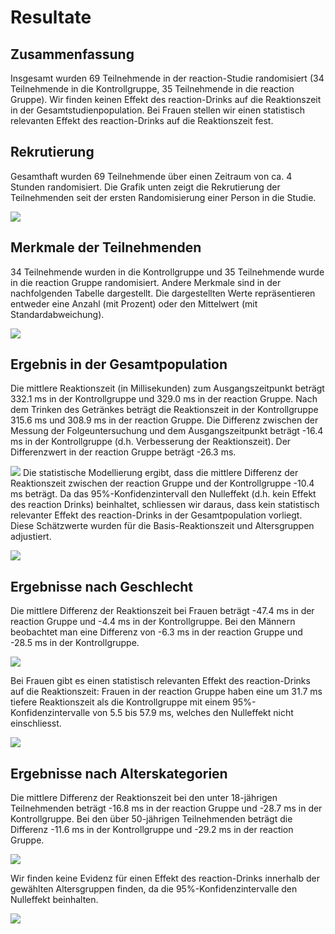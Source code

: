 # Resultate

## Zusammenfassung

Insgesamt wurden 69 Teilnehmende in der reaction-Studie randomisiert (34 Teilnehmende in die Kontrollgruppe, 35 Teilnehmende in die reaction Gruppe). Wir finden keinen Effekt des reaction-Drinks auf die Reaktionszeit in der Gesamtstudienpopulation. Bei Frauen stellen wir einen statistisch relevanten Effekt des reaction-Drinks auf die Reaktionszeit fest.

## Rekrutierung

Gesamthaft wurden 69 Teilnehmende über einen Zeitraum von ca. 4 Stunden randomisiert. Die Grafik unten zeigt die Rekrutierung der Teilnehmenden seit der ersten Randomisierung einer Person in die Studie.

![](/results/fig1.png)

## Merkmale der Teilnehmenden

34 Teilnehmende wurden in die Kontrollgruppe und 35 Teilnehmende wurde in die reaction Gruppe randomisiert. Andere Merkmale sind in der nachfolgenden Tabelle dargestellt. Die dargestellten Werte repräsentieren entweder eine Anzahl (mit Prozent) oder den Mittelwert (mit Standardabweichung).

![](/results/fig2.png)

## Ergebnis in der Gesamtpopulation

Die mittlere Reaktionszeit (in Millisekunden) zum Ausgangszeitpunkt beträgt 332.1 ms in der Kontrollgruppe und 329.0 ms in der reaction Gruppe. Nach dem Trinken des Getränkes beträgt die Reaktionszeit in der Kontrollgruppe 315.6 ms und 308.9 ms in der reaction Gruppe. Die Differenz zwischen der Messung der Folgeuntersuchung und dem Ausgangszeitpunkt beträgt -16.4 ms in der Kontrollgruppe (d.h. Verbesserung der Reaktionszeit). Der Differenzwert in der reaction Gruppe beträgt -26.3 ms.

![](/results/fig3.png)
Die statistische Modellierung ergibt, dass die mittlere Differenz der Reaktionszeit zwischen der reaction Gruppe und der Kontrollgruppe -10.4 ms beträgt. Da das 95%-Konfidenzintervall den Nulleffekt (d.h. kein Effekt des reaction Drinks) beinhaltet, schliessen wir daraus, dass kein statistisch relevanter Effekt des reaction-Drinks in der Gesamtpopulation vorliegt. Diese Schätzwerte wurden für die Basis-Reaktionszeit und Altersgruppen adjustiert.

![](/results/fig4.png)

## Ergebnisse nach Geschlecht

Die mittlere Differenz der Reaktionszeit bei Frauen beträgt -47.4 ms in der reaction Gruppe und -4.4 ms in der Kontrollgruppe. Bei den Männern beobachtet man eine Differenz von -6.3 ms in der reaction Gruppe und -28.5 ms in der Kontrollgruppe.

![](/results/fig5.png)

Bei Frauen gibt es einen statistisch relevanten Effekt des reaction-Drinks auf die Reaktionszeit: Frauen in der reaction Gruppe haben eine um 31.7 ms tiefere Reaktionszeit als die Kontrollgruppe mit einem 95%-Konfidenzintervalle von 5.5 bis 57.9 ms, welches den Nulleffekt nicht einschliesst.

![](/results/fig6.png)

## Ergebnisse nach Alterskategorien

Die mittlere Differenz der Reaktionszeit bei den unter 18-jährigen Teilnehmenden beträgt -16.8 ms in der reaction Gruppe und -28.7 ms in der Kontrollgruppe. Bei den über 50-jährigen Teilnehmenden beträgt die Differenz -11.6 ms in der Kontrollgruppe und -29.2 ms in der reaction Gruppe.

![](/results/fig7.png)

Wir finden keine Evidenz für einen Effekt des reaction-Drinks innerhalb der gewählten Altersgruppen finden, da die 95%-Konfidenzintervalle den Nulleffekt beinhalten.

![](/results/fig8.png)